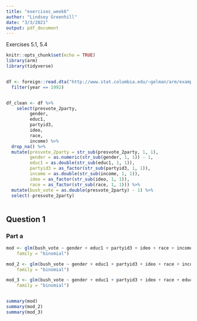 ```yaml
---
title: "exercises_week6"
author: "Lindsey Greenhill"
date: "3/3/2021"
output: pdf_document
---
```


Exercises 5.1, 5.4

```r
knitr::opts_chunk$set(echo = TRUE)
library(arm)
library(tidyverse)


df <- foreign::read.dta("http://www.stat.columbia.edu/~gelman/arm/examples/nes/nes5200_processed_voters_realideo.dta") %>%
  filter(year == 1992)


df_clean <- df %>%
    select(presvote_2party,
         gender, 
         educ1,
         partyid3,
         ideo,
         race,
         income) %>%
  drop_na() %>%
  mutate(presvote_2party = str_sub(presvote_2party, 1, 1),
         gender = as.numeric(str_sub(gender, 1, 1)) - 1,
         educ1 = as.double(str_sub(educ1, 1, 1)),
         partyid3 = as_factor(str_sub(partyid3, 1, 1)),
         income = as.double(str_sub(income, 1, 1)),
         ideo = as_factor(str_sub(ideo, 1, 1)),
         race = as_factor(str_sub(race, 1, 1))) %>%
  mutate(bush_vote = as.double(presvote_2party) - 1) %>%
  select(-presvote_2party)
  
```

## Question 1

### Part a

```r
mod <- glm(bush_vote ~ gender + educ1 + partyid3 + ideo + race + income, data =  df_clean,
    family = "binomial")

mod_2 <- glm(bush_vote ~ gender + educ1 + partyid3 + ideo + race + income:gender, data =  df_clean,
    family = "binomial")

mod_3 <- glm(bush_vote ~ gender + educ1 + partyid3 + ideo + race + educ1:gender, data =  df_clean,
    family = "binomial")


summary(mod)
summary(mod_2)
summary(mod_3)

```

